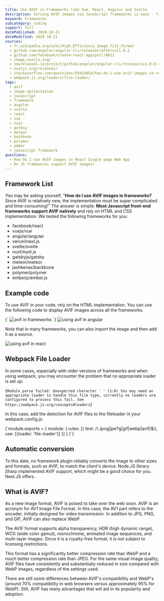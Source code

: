 ```yaml
---
title: Use AVIF in Frameworks like Vue, React, Angular and Svelte
description: Serving AVIF images via JavaScript frameworks is easy - find out more here.
keyword: Frameworks
subcategory: coding
support: full
datePublished: 2020-10-21
dateModified: 2020-10-21
sources:
  - fr.wikipedia.org/wiki/High_Efficiency_Image_File_Format
  - github.com/angular/angular-cli/releases?after=v11.0.2
  - github.com/facebook/create-react-app/pull/9611
  - image.nuxtjs.org/
  - newreleases.io/project/github/angular/angular-cli/release/v11.0.0-rc.1
  - nuxtjs.org/releases/
  - stackoverflow.com/questions/59433854/how-do-i-use-avif-images-in-react-single-page-web-app
  - webpack.js.org/loaders/file-loader/
tags:
  - avif
  - image optimization
  - javascript
  - framework
  - angular
  - svelte
  - react
  - vue
  - nuxt
  - gatbsy
  - meteor
  - backbone
  - polymer
  - ember
  - javascript framework
questions:
  - How do I use AVIF images in React Single page Web App
  - Do JS frameworks support AVIF images?
---
```


## Framework List

You may be asking yourself, "**How do I use AVIF images in frameworks?** Since AVIF is relatively new, the implementation must be super complicated and time-consuming!" The answer is simple: **Most Javascript front-end frameworks support AVIF natively** and rely on HTML and CSS implementation. We tested the following frameworks for you:

- facebook/react
- vuejs/vue
- angular/angular
- vercel/next.js
- svelte/svelte
- nuxt/nuxt.js
- gatsbyjs/gatsby
- meteor/meteor
- jashkenas/backbone
- polymer/polymer
- emberjs/ember.js

## Example code

To use AVIF in your code, rely on the HTML implementation. You can use the following code to display AVIF images across all the frameworks.

<Syntax language="html">
  {`<picture>
  <source srcSet="/images/react-avif.avif" type="image/avif" />
  <source srcSet="/images/react-avif.webp" type="image/webp" />
  <img src="/images/react-avif.jpg" alt="avif in frameworks" />
 </picture>`}
</Syntax>

<Image src="angular-avif" alt="using avif in angular" />

Note that in many frameworks, you can also import the image and then add it as a source.

<Image src="react-avif" alt="using avif in react" />

## Webpack File Loader

In some cases, especially with older versions of frameworks and when using webpack, you may encounter the problem that no appropriate loader is set up:

<Syntax language="html">{`Module parse failed: Unexpected character ' ' (1:0) You may need an
 appropriate loader to handle this file type, currently no loaders are
 configured to process this fail. See https://webpack.js.org/concepts#loaders`}</Syntax>

In this case, add the detection for AVIF files to the fileloader in your webpack.config.js:

<Syntax language="javascript">
  {`module.exports = {
 module: {
  rules: [{
    test: /\.(png|jpe?g|gif|webp|avif)$/i,
    use: [{loader: 'file-loader'}]
   }]
 }
}`}
</Syntax>

## Automatic conversion

To this date, no framework plugin reliably converts the image to other sizes and formats, such as AVIF, to match the client's device. Node.JS library Sharp implemented AVIF support, which might be a good choice for you.
Next.JS offers <Link href="nextjs.org/docs/basic-features/image-optimization" text="automatic image optimization"/>.

## What is AVIF?

As a new image format, AVIF is poised to take over the web soon. AVIF is an acronym for AV1 Image File Format. In this case, the AV1 part refers to the encoder, initially designed for video transmission. In addition to JPG, PNG, and GIF, AVIF can also replace WebP.

The AVIF format supports alpha transparency, HDR (high dynamic range), WCG (wide color gamut), monochrome, animated image sequences, and multi-layer images. Since it is a royalty-free format, it is not subject to licensing restrictions.

This format has a significantly better compression rate than WebP and a much better compression rate than JPEG. For the same visual image quality, AVIF files have consistently and substantially reduced in size compared with WebP images, regardless of the settings used.

There are still some differences between AVIF's compatibility and WebP's (around 70% compatibility in web browsers versus approximately 95% for WebP). Still, AVIF has many advantages that will aid in its popularity and adoption.
